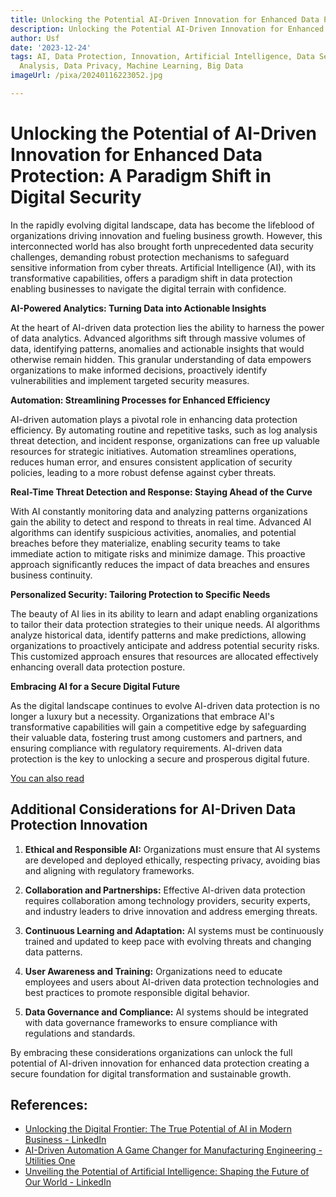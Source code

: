 ```yaml
---
title: Unlocking the Potential AI-Driven Innovation for Enhanced Data Protection
description: Unlocking the Potential AI-Driven Innovation for Enhanced Data Protection
author: Usf
date: '2023-12-24'
tags: AI, Data Protection, Innovation, Artificial Intelligence, Data Security, Data
  Analysis, Data Privacy, Machine Learning, Big Data
imageUrl: /pixa/20240116223052.jpg

---
```

# Unlocking the Potential of AI-Driven Innovation for Enhanced Data Protection: A  Paradigm Shift in Digital Security

In the rapidly  evolving digital landscape, data has become the lifeblood of organizations driving innovation and fueling business growth. However, this interconnected world has also brought forth unprecedented data security challenges, demanding robust protection mechanisms to safeguard  sensitive information from cyber threats. Artificial Intelligence (AI),  with its transformative capabilities, offers a paradigm shift in data protection enabling businesses to navigate  the digital terrain with  confidence.

**AI-Powered Analytics: Turning Data into Actionable Insights**

At the heart of AI-driven data protection lies the  ability to harness the power of data analytics. Advanced algorithms sift through massive volumes of data, identifying patterns,  anomalies and actionable insights  that would otherwise remain  hidden.  This granular understanding of data empowers  organizations to make informed decisions, proactively identify vulnerabilities and implement targeted security measures.

**Automation: Streamlining Processes for Enhanced Efficiency**

AI-driven automation plays a pivotal  role in  enhancing data  protection efficiency.  By automating routine and repetitive tasks, such as log analysis threat detection, and incident response, organizations can free up valuable resources  for  strategic initiatives.  Automation streamlines operations, reduces human error, and ensures consistent application of security policies, leading to a more  robust defense against cyber  threats.

**Real-Time Threat Detection and Response: Staying Ahead of the Curve**

With AI constantly monitoring data and analyzing patterns organizations  gain the ability to detect and respond to threats in  real time. Advanced AI algorithms can identify suspicious activities, anomalies, and potential breaches  before they materialize, enabling security teams to take immediate action to mitigate risks and minimize damage. This proactive approach significantly reduces the impact of data  breaches and  ensures business continuity.

**Personalized Security: Tailoring Protection to Specific Needs**

The beauty of AI  lies in  its ability to learn and adapt enabling  organizations to tailor their data protection strategies to their unique  needs. AI algorithms analyze historical data, identify patterns and make  predictions, allowing organizations  to proactively anticipate and address potential security risks. This customized approach ensures that resources are allocated  effectively enhancing  overall data protection posture.

**Embracing AI for a Secure Digital Future**

As the digital landscape continues to evolve AI-driven data protection  is no longer a luxury but a necessity. Organizations that embrace AI's transformative  capabilities  will gain a competitive  edge  by safeguarding their  valuable data, fostering trust among customers and partners, and ensuring compliance with regulatory requirements. AI-driven data protection is  the  key to unlocking a secure and  prosperous digital future.

[You can also read ]()


## Additional Considerations for AI-Driven Data Protection Innovation

1. **Ethical and  Responsible AI:** Organizations must ensure that  AI systems are developed and deployed ethically, respecting  privacy, avoiding bias and aligning with regulatory frameworks.

2. **Collaboration and Partnerships:**  Effective AI-driven data protection requires collaboration among  technology providers, security  experts, and industry leaders to drive innovation and  address emerging threats.

3. **Continuous Learning and Adaptation:** AI systems must be continuously trained and updated to keep pace with evolving threats and changing data patterns.

4. **User Awareness and Training:** Organizations need to educate employees and  users about AI-driven data protection technologies and best practices to promote responsible digital behavior.

5. **Data Governance and Compliance:** AI systems  should be integrated with data governance  frameworks to ensure compliance with regulations and standards.

By embracing these considerations organizations  can unlock the full potential of AI-driven innovation for enhanced data protection creating a secure foundation for  digital transformation and sustainable growth.

## References:
- [Unlocking the Digital Frontier: The True Potential of AI in Modern Business - LinkedIn](https://www.linkedin.com/pulse/unlocking-digital-frontier-true-potential-ai-modern-business)
- [AI-Driven Automation A Game Changer for Manufacturing Engineering - Utilities One](https://utilitiesone.com/ai-driven-automation-a-game-changer-for-manufacturing-engineering)
- [Unveiling the Potential of Artificial Intelligence: Shaping the Future of Our World - LinkedIn](https://www.linkedin.com/pulse/unveiling-potential-artificial-intelligence-shaping-future-musale)
